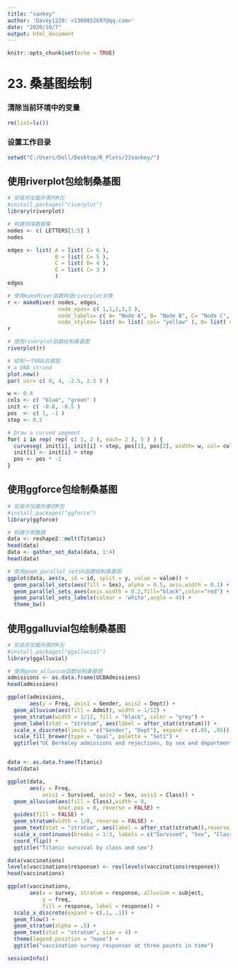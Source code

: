 ---
title: "sankey"
author: 'Davey1220: <1369852697@qq.com>'
date: "2020/10/7"
output: html_document
---

```{r setup, include=FALSE}
knitr::opts_chunk$set(echo = TRUE)
```

# 23. 桑基图绘制

### 清除当前环境中的变量
```{r}
rm(list=ls())
```

### 设置工作目录
```{r}
setwd("C:/Users/Dell/Desktop/R_Plots/23sankey/")
```

## 使用riverplot包绘制桑基图
```{r}
# 安装并加载所需的R包
#install.packages("riverplot")
library(riverplot)

# 构建测序数据集
nodes <- c( LETTERS[1:5] )
nodes

edges <- list( A = list( C= 6 ), 
               B = list( C= 5 ),
               C = list( D= 4 ),
               E = list( C= 3 )
               )
edges

# 使用makeRiver函数构造riverplot对象
r <- makeRiver( nodes, edges, 
                node_xpos= c( 1,1,2,3,3 ),
                node_labels= c( A= "Node A", B= "Node B", C= "Node C", D= "Node D", E= "Node E" ),
                node_styles= list( A= list( col= "yellow" ), D= list( col= "blue" ), E= list( col= "red" )))
r

# 使用riverplot函数绘制桑基图
riverplot(r)

# 绘制一个DNA双螺旋
# a DNA strand
plot.new()
par( usr= c( 0, 4, -2.5, 2.5 ) )

w <- 0.4
cols <- c( "blue", "green" )
init <- c( -0.8, -0.5 )
pos  <- c( 1, -1 )
step <- 0.5

# Draw a curved segment
for( i in rep( rep( c( 1, 2 ), each= 2 ), 5 ) ) {
  curveseg( init[i], init[i] + step, pos[1], pos[2], width= w, col= cols[i] )
  init[i] <- init[i] + step
  pos <- pos * -1
}
```

## 使用ggforce包绘制桑基图
```{r}
# 安装并加载所需的R包
#install.packages("ggforce")
library(ggforce)

# 构建示例数据
data <- reshape2::melt(Titanic)
head(data)
data <- gather_set_data(data, 1:4)
head(data)

# 使用geom_parallel_setsh函数绘制桑基图
ggplot(data, aes(x, id = id, split = y, value = value)) +
  geom_parallel_sets(aes(fill = Sex), alpha = 0.5, axis.width = 0.1) +
  geom_parallel_sets_axes(axis.width = 0.2,fill="black",color="red") +
  geom_parallel_sets_labels(colour = 'white',angle = 45) +
  theme_bw()
```

## 使用ggalluvial包绘制桑基图
```{r}
# 安装并加载所需的R包
#install.packages("ggalluvial")
library(ggalluvial)

# 使用geom_alluvium函数绘制桑基图
admissions <- as.data.frame(UCBAdmissions)
head(admissions)

ggplot(admissions,
       aes(y = Freq, axis1 = Gender, axis2 = Dept)) +
  geom_alluvium(aes(fill = Admit), width = 1/12) +
  geom_stratum(width = 1/12, fill = "black", color = "grey") +
  geom_label(stat = "stratum", aes(label = after_stat(stratum))) +
  scale_x_discrete(limits = c("Gender", "Dept"), expand = c(.05, .05)) +
  scale_fill_brewer(type = "qual", palette = "Set1") +
  ggtitle("UC Berkeley admissions and rejections, by sex and department")


data <- as.data.frame(Titanic)
head(data)

ggplot(data,
       aes(y = Freq,
           axis1 = Survived, axis2 = Sex, axis3 = Class)) +
  geom_alluvium(aes(fill = Class),width = 0, 
                knot.pos = 0, reverse = FALSE) +
  guides(fill = FALSE) +
  geom_stratum(width = 1/8, reverse = FALSE) +
  geom_text(stat = "stratum", aes(label = after_stat(stratum)),reverse = FALSE) +
  scale_x_continuous(breaks = 1:3, labels = c("Survived", "Sex", "Class")) +
  coord_flip() +
  ggtitle("Titanic survival by class and sex")

data(vaccinations)
levels(vaccinations$response) <- rev(levels(vaccinations$response))
head(vaccinations)

ggplot(vaccinations,
       aes(x = survey, stratum = response, alluvium = subject,
           y = freq,
           fill = response, label = response)) +
  scale_x_discrete(expand = c(.1, .1)) +
  geom_flow() +
  geom_stratum(alpha = .5) +
  geom_text(stat = "stratum", size = 4) +
  theme(legend.position = "none") +
  ggtitle("vaccination survey responses at three points in time")
```

```{r}
sessionInfo()
```

